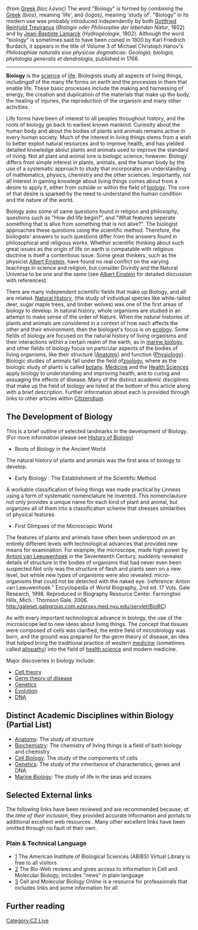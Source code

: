 (from [[Greek language|Greek]] ''βίος λόγος'')  The word "Biology" is formed by combining the [[Greek language|Greek]] ''{{Polytonic|βίος}}'' ''(bios)'', meaning 'life', and ''{{Polytonic|λόγος}}'' ''(logos)'', meaning 'study of'. "Biology" in its modern use was probably introduced independently by both [[Gottfried Reinhold Treviranus]] (''Biologie oder Philosophie der lebenden Natur'', 1802) and by [[Jean-Baptiste Lamarck]] (''Hydrogéologie'', 1802). Although the word "biology" is sometimes said to have been coined in 1800 by Karl Friedrich Burdach, it appears in the title of Volume 3 of Michael Christoph Hanov's ''Philosophiae naturalis sive physicae dogmaticae'': ''Geologia, biologia, phytologia generalis et dendrologia'', published in 1766.

----

'''Biology''' is the [[science]] of [[life]]. Biologists study all aspects of living things, including'' all'' of the many life forms on earth and the processes in them that enable life. These basic processes include the making and harnessing of energy, the creation and duplication of the materials that make up the body, the healing of injuries, the reproduction of the organism and many other activities. 

Life forms have been of interest to all peoples throughout history, and the roots of biology go back to earliest known mankind. Curiosity about the human body and about the bodies of plants and animals remains active in every human society. Much of the interest in living things stems from a wish to better exploit natural resources and to improve health, and has yielded detailed knowledge about plants and animals used to improve the standard of living.  Not all plant and animal lore is biologic science, however. Biology differs from simple interest in plants, animals, and the human body by the use of a systematic approach to study that incorporates an understanding of mathematics, physics, chemistry and the other sciences. Importantly, not all interest in gaining knowlege about living things comes about from a desire to apply it, either from outside or within the field of [[biology]]. The core of that desire is sparked by the need to understand the human condition and the nature of the world.

Biology asks some of same questions found in religion and philosophy, questions such as "How did life begin?", and "What features seperate something that is alive from something that is not alive?". The biologist approaches these questions using the scientific method. Therefore, the biologists' answers to such questions differ from the answers found in philosophical and religious works. Whether scientific thinking about such great issues as the origin of life on earth is compatable with religious doctrine is itself a contentious issue. Some great thinkers, such as the physicist [[Albert Einstein]], have found no real conflict on the varying teachings in science and religion, but consider Divinity and the Natural Universe to be one and the same (see [[Albert Einstein]] for detailed discussion with references).

There are many independent scientific fields that make up Biology, and all are related. [[ Natural History]], (the study of individual species like white-tailed deer, sugar maple trees, and timber wolves) was one of the first areas of biology to develop. In natural history, whole organisms are studied in an attempt to make sense of the order of Nature. When the natural histories of plants and animals are considered in a context of how each affects the other and their environment, then the biologist's focus is on [[ecology]]. Some fields of biology are focused on the natural history of living organisms and their interactions within a certain realm of the earth, as in [[marine biology]], and other fields of biology focus on particular aspects of the bodies of living organisms, like their structure ([[Anatomy]]) and function ([[Physiology]]). Biologic studies of animals fall under the field of[[ zoology]], where as the biologic study of plants is called [[botany]].  [[Medicine]] and the [[Health Sciences]] apply biology to understanding and improving health, and to curing and assuaging the effects of disease. Many of the distinct academic disciplines that make up the field of biology are listed at the bottom of this article along with a brief description. Further information about each is provided through links to other articles within [[Citizendium]].  



==The Development of Biology==
This is a brief outline of selected landmarks in the development of Biology. (For more information please see [[History of Biology]])
* Roots of Biology in the Ancient World
The natural history of plants and animals was the first area of biology to develop. 

* Early Biology : The Establishment of the Scientific Method

A workable classification of living things was made practical by Linneas using a form of systematic nomenclature he invented. This nomenclauture not only provides a unique name for each kind of plant and animal, but organizes all of them into a classification scheme that stresses similarities of physical features.

* First Glimpses of the Microscopic World

The features of plants and animals have often been understood on an entirely different levels with technological advances that provided new means for examination. For example, the microscope, made high power by [[Antoni van Leeuwenhoek]] in the Seventeenth Century, suddenly revealed details of structure in the bodies of organisms that had never even been suspected.Not only was the structure of flesh and plants seen on a new level, but whole new types of organisms were also revealed: micro-organisms that could not be detected with the naked eye. (reference: Anton van Leeuwenhoek." Encyclopedia of World Biography, 2nd ed. 17 Vols. Gale Research, 1998.  Reproduced in Biography Resource Center. Farmington Hills, Mich.: Thomson Gale. 2006. http:/galenet.galegroup.com.ezproxy.med.nyu.edu/servlet/BioRC)

As with every important technological advance in biology, the use of the microsocope led to new ideas about living things. The concept that tissues were composed of cells was clarified, the entire field of microbiology was born, and the ground was prepared for the germ theory of disease, an idea that helped bring the traditional practice of western [[medicine]] (sometimes called [[allopathy]]) into the field of [[health science]] and modern medicine.



Major discoveries in biology include:
* [[Cell theory]]
* [[Germ theory of disease]]
* [[Genetics]]
* [[Evolution]]
* [[DNA]]

==Distinct Academic Disciplines within Biology (Partial List)==
*[[Anatomy]]: The study of structure
*[[Biochemistry]]: The chemistry of living things is a field of both biology and chemistry
*[[Cell Biology]]: The study of the components of cells
*[[Genetics]]: The study of the inheritance of characteristics, genes and DNA
*[[Marine Biology]]: The study of life in the seas and oceans

==Selected External links==
The following links have been reviewed and are recommended because, ''at the time of their inclusion'', they provided accurate information and portals to additional excellent web resources . Many other excellent links have been omitted through no fault of their own. 
===Plain & Technical Language===
* [http://www.aibs.org/virtual-library/] The American Institute of Biological Sciences (ABIBS) Virtual Library is free to all visitors
*[http://cellbiol.com/] The Bio-Web reviews and gives access to information in Cell and Molecular Biology, includes "news" in plain language
*[http://www.cellbio.com/] Cell and Molecular Biology Online is a resource for professionals that includes links and some information for all

==Further reading==





[[Category:CZ Live]]